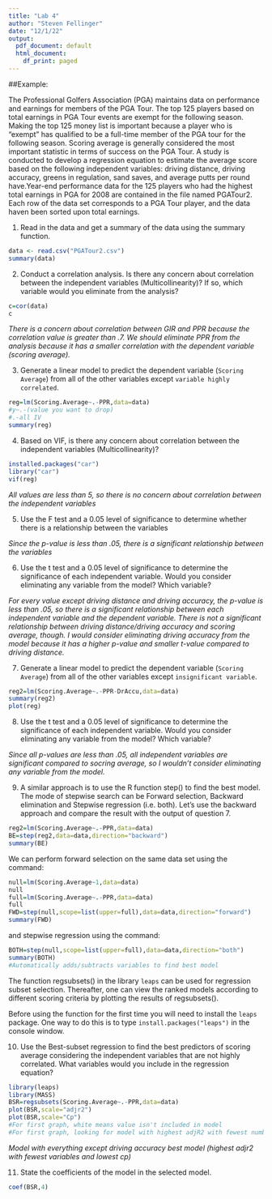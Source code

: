 ```yaml
---
title: "Lab 4"
author: "Steven Fellinger"
date: "12/1/22"
output:
  pdf_document: default
  html_document:
    df_print: paged
---
```


##Example: 

The Professional Golfers Association (PGA) maintains data on performance and earnings for members of the PGA Tour. The top 125 players based on total earnings in PGA Tour events are exempt for the following season. Making the top 125 money list is important because a player who is "exempt" has qualified to be a full-time member of the PGA tour for the following season. Scoring average is generally considered the most important statistic in terms of success on the PGA Tour. A study is conducted to develop a regression equation to estimate the average score based on the following independent variables: driving distance, driving accuracy, greens in regulation, sand saves, and average putts per round have.Year-end performance data for the 125 players who had the highest total earnings in PGA for 2008 are contained in the file named PGATour2. Each row of the data set corresponds to a PGA Tour player, and the data haven been sorted upon total earnings. 


1. Read in the data and get a summary of the data using the summary function. 

```r
data <- read.csv("PGATour2.csv")
summary(data)
```

2.	Conduct a correlation analysis. Is there any concern about correlation between the independent variables (Multicollinearity)? If so, which variable would you eliminate from the analysis?
```r
c=cor(data)
c
```

*There is a concern about correlation between GIR and PPR because the correlation value is greater than .7. We should eliminate PPR from the analysis because it has a smaller correlation with the dependent variable (scoring average).*


3. Generate a linear model to predict the dependent variable (`Scoring Average`) from all of the other variables except `variable highly correlated`. 

```r
reg=lm(Scoring.Average~.-PPR,data=data)
#y~.-(value you want to drop)
#.-all IV
summary(reg)
```
4. Based on VIF, is there any concern about correlation between the independent variables (Multicollinearity)?

```r
installed.packages("car")
library("car")
vif(reg)
```

*All values are less than 5, so there is no concern about correlation between the independent variables*

5. Use the F test and a 0.05 level of significance to determine whether there is a relationship between the variables 

*Since the p-value is less than .05, there is a significant relationship between the variables*

6. Use the t test and a 0.05 level of significance to determine the significance of each independent variable. Would you consider eliminating any variable from the model? Which variable?

*For every value except driving distance and driving accuracy, the p-value is less than .05, so there is a significant relationship between each independent variable and the dependent variable. There is not a significant relationship between driving distance/driving accuracy and scoring average, though. I would consider eliminating driving accuracy from the model because it has a higher p-value and smaller t-value compared to driving distance.*

7. Generate a linear model to predict the dependent variable (`Scoring Average`) from all of the other variables except `insignificant variable`.

```r
reg2=lm(Scoring.Average~.-PPR-DrAccu,data=data)
summary(reg2)
plot(reg)
```

8. Use the t test and a 0.05 level of significance to determine the significance of each independent variable. Would you consider eliminating any variable from the model? Which variable?

*Since all p-values are less than .05, all independent variables are significant compared to socring average, so I wouldn't consider eliminating any variable from the model.*

9. A similar approach is to use the R function step() to find the best model. The mode of stepwise search can be Forward selection, Backward elimination and Stepwise regression (i.e. both). Let's use the backward approach and compare the result with the output of question 7.

```r
reg2=lm(Scoring.Average~.-PPR,data=data)
BE=step(reg2,data=data,direction="backward")
summary(BE)
```

We can perform forward selection on the same data set using the command:

```r
null=lm(Scoring.Average~1,data=data)
null
full=lm(Scoring.Average~.-PPR,data=data)
full
FWD=step(null,scope=list(upper=full),data=data,direction="forward")
summary(FWD)
```

and stepwise regression using the command:

```r
BOTH=step(null,scope=list(upper=full),data=data,direction="both")
summary(BOTH)
#Automatically adds/subtracts variables to find best model
```

The function regsubsets() in the library `leaps` can be used for regression subset selection. Thereafter, one can view the ranked models according to different scoring criteria by plotting the results of regsubsets().

Before using the function for the first time you will need to install the `leaps` package. One way to do this is to type `install.packages("leaps")` in the console window.

10. Use the Best-subset regression to find the best predictors of scoring average considering the independent variables that are not highly correlated. What variables would you include in the regression equation?

```r
library(leaps)
library(MASS)
BSR=regsubsets(Scoring.Average~.-PPR,data=data)
plot(BSR,scale="adjr2")
plot(BSR,scale="Cp")
#For first graph, white means value isn't included in model
#For first graph, looking for model with highest adjR2 with fewest number of variables (option 2 from the top probably best option)
```

*Model with everything except driving accuracy best model (highest adjr2 with fewest variables and lowest cp)*

11. State the coefficients of the model in the selected model.

```r
coef(BSR,4)
```




